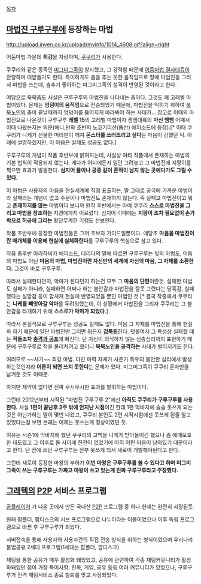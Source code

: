 [[목차]]

== [[마법진 구루구루]]에 등장하는 마법 == 

http://upload.inven.co.kr/upload/myinfo/1014_4608.gif?align=right


어둠마법 가운데 '''최강'''을 자랑하며, [[쿠쿠리]]가 사용한다.

쿠쿠리와 같은 종족인 [[미그미그족]]이 창시했고, 그 강력함 때문에 [[어둠마법 결사대]]등이 찬양하며 떠받들기도 한다.
특이하게도 춤을 추는 듯한 움직임으로 땅에 마법진을 그려서 마법을 쓰는데, 춤추기 좋아하는 미그미그족의 성격이 반영된 것이라고 한다.

여담으로 북북춤도 사실은 구루구루의 마법진을 나타내는 춤이다. 그것도 꽤 고레벨 마법이었다. 문제는 '''엉덩이의 움직임'''으로 전승되었기 때문에, 마법진을 익히기 위하여 [[북북노인]]의 춤이 끝날때까지 엉덩이를 뚫어지게 바라봐야 하는 사태가... 참고로 이때의 마법진으로 나온것이 구루구루 '''레벨 15'''의 고레벨 마법이자 젬젬대륙의 '''마신 뱀뱀''' 어째서 이때 나왔는지는 의문(애니,만화 초반의 노코기리산(톱산) 애피소드에 등장).[* 이때 쿠쿠리가 니케가 선물한 머리핀이 깨져 '''몬스터를 쓰러뜨리고 싶다'''는 마음이 강했던 덕. 아래에 설명하겠지만, 이 마음은 실패도 성공도 없다.]

구루구루의 개념이 작품 후반부에 밝혀지는데, 사실상 여타 작품에서 존재하는 마법의 기본 법칙이 적용되지 않는다. 게다가 어디에든지 일단 그려놓고 그 마법진에 지팡이를 찍으면 효과가 발동한다. '''심지어 물이나 공중 같이 흔적이 남지 않는 곳에다가도 그릴 수 있다.'''

이 마법은 사용자의 마음을 현실세계에 직접 표출하는, 말 그대로 궁극에 가까운 마법이라 실패라는 개념이 없고 주문이나 마법진도 존재하지 않는다. 즉 실패고 마법진이고 뭐고 '''존재하지를 않는''' 마법이다 보니까 원작 후반에서는 아예 쿠쿠리 '''스스로 마법진을 그리고 마법을 창조하는''' 지경에까지 이르렀다. 심지어 이때에는 '''지팡이 조차 필요없이 손가락으로 허공에 그리는''' 황당무계한 기행도 선보인다.

작품 초반부에 등장한 마법진들은 그저 초보자 가이드일뿐이다. 애당초 '''마음을 마법진이란 매개체를 이용해 현실에 실체화한다'''를 구루구루의 핵심으로 삼고 있다.

작품 중후반 아라하비카 애피소드, 데리다의 말에 따르면 구루구루는 빛의 마법도, 어둠의 마법도 아닌 '''마음의 마법, 마법진이란 자신만의 세계에 자신의 마음, 그 자체를 소환한다.''' 그것이 바로 구루구루.

따라서 실패한다던지, 악마가 된다던지 하는건 모두 그 '''마음의 단편'''이란것. 실패한 마법도 실패가 아니라, 실패하면 어쩌나 하는 불안감과 마법진을 잘못 그렸다는 당혹감, 실패했다는 실망감 등이 합쳐져 현실에 반영되었을 뿐인 마법인 것.[* 결국 작중에서 쿠쿠리는 '''니케를 빼앗아갈 악마'''를 두려워했는데, 이 상황에서 마법진을 그리자 쿠쿠리는 그 불안감을 타개하기 위해 '''스스로가 악마가 되었다'''.]

따라서 본질적으로 구루구루는 성공도 실패도 없다. 마음 그 자체를 마법진을 통해 현실화 하기 때문에 일단 마법진만 그리면 뭐든지 '''[[갑툭튀]]'''한다. 덧붙여서 그 특성상 실패할 때는 '''적들조차 [[충격과 공포]]'''에 빠진다. 단 자신이 의식하지 않는 심층심리까지 표현하기 때문에 구루구루로 적을 물리치려고 했더니 '''북북노인을 공격하는''' 사태가 벌어지기도 한다.

여러모로 ~~사기~~ 최강 마법. 다만 마력 자체가 사춘기 특유의 불안한 심리에서 발생하는것인지라 '''어른이 되면 쓰지 못한다'''는 문제가 있다. 미그미그족이 쿠쿠리 혼자만을 남겨둔 것도 이때문.

하지만 제약이 없다면 진짜 무시무시한 효과를 발휘하는 마법이다. 

그런데 2012년부터 시작된 "마법진 구루구루 2"에선 '''아직도 쿠쿠리가 구루구루를 사용한다.''' 사실 ''' 1편이 끝난후 2주 밖에 안지난 시점'''이긴 한데 1편 막바지에 슬슬 못쓰게 되는것은 아닌가하는 말이 몇번 나왔고, 쿠쿠리 본인도 2편 시작시점에선 못쓰게 된줄 알고 있었다는걸 보면 본래는 이제는 못쓰는게 정상이였던 듯.

이유는 시즌1에 막바지에 했던 쿠쿠리의 고백을 니케가 받아들이긴 했으나 좀 애매모호한 태도였고 그 이후로 둘 사이에 진전이 없었기에 아직 어린 마음이 남아있기 때문이라고 한다. 단 전에 쓰던 구루구루는 전부 못쓰게 되서 새로이 개발해야된다고 한다.

그런데 새로이 등장한 마왕의 부하가 '''이번 마왕은 구루구루를 쓸 수 있다고 하며 미그미그족이 쓰는 구루구루는 가짜고 마왕이 쓰고 있는게 진짜 구루구루라고 주장했다.'''
== [[그래텍]]의 [[P2P]] 서비스 프로그램 == 

[[곰플레이어]] 가 나온 곳에서 만든 국내산 [[P2P]] 프로그램 중 하나.현재는 완전히 사장된듯.

원래 팝폴더, 팝디스크의 서브 프로그램으로 나누미라는 이름이었으나 이후 독립 프로그램으로 바뀐 후 구루구루가 되었다.

서버접속을 통해 사용자와 사용자간의 직접 전송 방식을 취하는 형식이었으며 우리나라 불법공유 2세대 프로그램(1세대는 팝폴더, 팝디스크)

채팅을 통한 공유가 매우 활성화 돼있었고, 공유에 관련하여 각종 채팅커뮤니티가 활성화돼있던 점이 가장 특이사항. 친목, 게임, 공유 등등 여러 커뮤니티가 있었으나, 구루구루가 전격 채팅서비스 종료 철퇴를 맞고 사장되었다.
